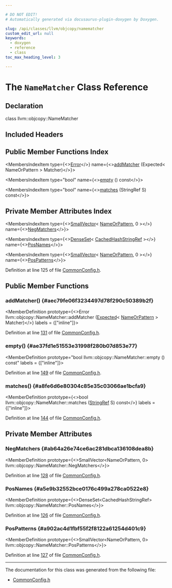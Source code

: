 ```yaml
---

# DO NOT EDIT!
# Automatically generated via docusaurus-plugin-doxygen by Doxygen.

slug: /api/classes/llvm/objcopy/namematcher
custom_edit_url: null
keywords:
  - doxygen
  - reference
  - class
toc_max_heading_level: 3

---
```





# The `NameMatcher` Class Reference

<DoxygenPage pluginConfig={pluginConfig}>



## Declaration

<CodeBlock>class llvm::objcopy::NameMatcher</CodeBlock>

## Included Headers

<IncludesList>
<IncludesListItem
  filePath="llvm/ObjCopy/CommonConfig.h"
  permalink="/docs/api/files/include/include/llvm/include/llvm/objcopy/commonconfig-h"
  isLocal="true" />
</IncludesList>

## Public Member Functions Index

<MembersIndex>

<MembersIndexItem
  type={<><a href="/docs/api/classes/llvm/error">Error</a></>}
  name={<><a href="#aec79fe06f3234497d78f290c50389b2f">addMatcher</a> (Expected&lt; NameOrPattern &gt; Matcher)</>}>
</MembersIndexItem>

<MembersIndexItem
  type="bool"
  name={<><a href="#ae37fd1e51553e31998f280b07d853e77">empty</a> () const</>}>
</MembersIndexItem>

<MembersIndexItem
  type="bool"
  name={<><a href="#a8fe6d6e80304c85e35c03066ae1bcfa9">matches</a> (StringRef S) const</>}>
</MembersIndexItem>

</MembersIndex>

## Private Member Attributes Index

<MembersIndex>

<MembersIndexItem
  type={<><a href="/docs/api/classes/llvm/smallvector">SmallVector</a>&lt; <a href="/docs/api/classes/llvm/objcopy/nameorpattern">NameOrPattern</a>, 0 &gt;</>}
  name={<><a href="#ab64a26e74ce6ac281dbca136108dea8b">NegMatchers</a></>}>
</MembersIndexItem>

<MembersIndexItem
  type={<><a href="/docs/api/classes/llvm/denseset">DenseSet</a>&lt; <a href="/docs/api/classes/llvm/cachedhashstringref">CachedHashStringRef</a> &gt;</>}
  name={<><a href="#a5e9b32552bce0176c499a278ca0522e8">PosNames</a></>}>
</MembersIndexItem>

<MembersIndexItem
  type={<><a href="/docs/api/classes/llvm/smallvector">SmallVector</a>&lt; <a href="/docs/api/classes/llvm/objcopy/nameorpattern">NameOrPattern</a>, 0 &gt;</>}
  name={<><a href="#a902ac4d1fbf55f2f8122a61254d401c9">PosPatterns</a></>}>
</MembersIndexItem>

</MembersIndex>


Definition at line 125 of file <a href="/docs/api/files/include/include/llvm/include/llvm/objcopy/commonconfig-h">CommonConfig.h</a>.

<SectionDefinition>

## Public Member Functions

### addMatcher() {#aec79fe06f3234497d78f290c50389b2f}

<MemberDefinition
  prototype={<>Error llvm::objcopy::NameMatcher::addMatcher (<a href="/docs/api/classes/llvm/expected">Expected</a>&lt; <a href="/docs/api/classes/llvm/objcopy/nameorpattern">NameOrPattern</a> &gt; Matcher)</>}
  labels = {["inline"]}>

Definition at line <a href="/docs/api/files/include/include/llvm/include/llvm/objcopy/commonconfig-h/#l00131">131</a> of file <a href="/docs/api/files/include/include/llvm/include/llvm/objcopy/commonconfig-h">CommonConfig.h</a>.
</MemberDefinition>

### empty() {#ae37fd1e51553e31998f280b07d853e77}

<MemberDefinition
  prototype="bool llvm::objcopy::NameMatcher::empty () const"
  labels = {["inline"]}>

Definition at line <a href="/docs/api/files/include/include/llvm/include/llvm/objcopy/commonconfig-h/#l00149">149</a> of file <a href="/docs/api/files/include/include/llvm/include/llvm/objcopy/commonconfig-h">CommonConfig.h</a>.
</MemberDefinition>

### matches() {#a8fe6d6e80304c85e35c03066ae1bcfa9}

<MemberDefinition
  prototype={<>bool llvm::objcopy::NameMatcher::matches (<a href="/docs/api/classes/llvm/stringref">StringRef</a> S) const</>}
  labels = {["inline"]}>

Definition at line <a href="/docs/api/files/include/include/llvm/include/llvm/objcopy/commonconfig-h/#l00144">144</a> of file <a href="/docs/api/files/include/include/llvm/include/llvm/objcopy/commonconfig-h">CommonConfig.h</a>.
</MemberDefinition>

</SectionDefinition>

<SectionDefinition>

## Private Member Attributes

### NegMatchers {#ab64a26e74ce6ac281dbca136108dea8b}

<MemberDefinition
  prototype={<>SmallVector&lt;NameOrPattern, 0&gt; llvm::objcopy::NameMatcher::NegMatchers</>}>

Definition at line <a href="/docs/api/files/include/include/llvm/include/llvm/objcopy/commonconfig-h/#l00128">128</a> of file <a href="/docs/api/files/include/include/llvm/include/llvm/objcopy/commonconfig-h">CommonConfig.h</a>.
</MemberDefinition>

### PosNames {#a5e9b32552bce0176c499a278ca0522e8}

<MemberDefinition
  prototype={<>DenseSet&lt;CachedHashStringRef&gt; llvm::objcopy::NameMatcher::PosNames</>}>

Definition at line <a href="/docs/api/files/include/include/llvm/include/llvm/objcopy/commonconfig-h/#l00126">126</a> of file <a href="/docs/api/files/include/include/llvm/include/llvm/objcopy/commonconfig-h">CommonConfig.h</a>.
</MemberDefinition>

### PosPatterns {#a902ac4d1fbf55f2f8122a61254d401c9}

<MemberDefinition
  prototype={<>SmallVector&lt;NameOrPattern, 0&gt; llvm::objcopy::NameMatcher::PosPatterns</>}>

Definition at line <a href="/docs/api/files/include/include/llvm/include/llvm/objcopy/commonconfig-h/#l00127">127</a> of file <a href="/docs/api/files/include/include/llvm/include/llvm/objcopy/commonconfig-h">CommonConfig.h</a>.
</MemberDefinition>

</SectionDefinition>

<hr/>

The documentation for this class was generated from the following file:

<ul>
<li><a href="/docs/api/files/include/include/llvm/include/llvm/objcopy/commonconfig-h">CommonConfig.h</a></li>
</ul>

</DoxygenPage>
